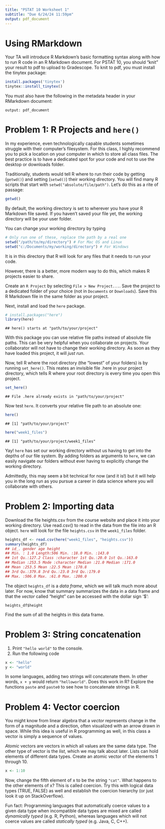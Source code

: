 ```yaml
---
title: "PSTAT 10 Worksheet 1"
subtitle: "Due 6/24/24 11:59pm"
output: pdf_document
---
```


# Using RMarkdown

Your TA will introduce R Markdown’s basic formatting syntax along with how to run R code in an R
Markdown document. For PSTAT 10, you should “knit” your result to pdf to upload to Gradescope. To
knit to pdf, you must install the tinytex package:

```r
install.packages('tinytex')
tinytex::install_tinytex()
```

You must also have the following in the metadata header in your RMarkdown document:

```output: pdf_document```

# Problem 1: R Projects and ```here()```

In my experience, even technologically capable students sometimes struggle with their computer’s filesystem.
For this class, I highly recommend you to pick a location on your computer in which to store all class files.
The best practice is to have a dedicated spot for your code and not to use the desktop or downloads folder.

Traditionally, students would tell R where to run their code by getting
(```getwd()```) and setting (```setwd()```) their working directory. You will
find many R scripts that start with ```setwd("absolute/file/path")```. Let's do
this as a rite of passage:

```r
getwd()
```

By default, the working directory is set to wherever you have your R Markdown
file saved. If you haven't saved your file yet, the working directory will be
your user folder.

You can change your working directory by typing

```r
# Only run one of these, replace the path by a real one
setwd("/path/to/my/directory") # For Mac OS and Linux
setwd("c:/Documents/my/working/directory") # For Windows
```

It is in this directory that R will look for any files that it needs to run your
code.

However, there is a better, more modern way to do this, which makes R projects 
easier to share.

Create an ```R Project``` by selecting ```File > New Project...```. Save the 
project to a dedicated folder of your choice (not in ```Documents``` or 
```Downloads```). Save this R Markdown file in the same folder as your project.

Next, install and load the ```here``` package.

```r
# install.packages("here")
library(here)
```

`## here() starts at "path/to/your/project"`


With this package you can use relative file paths instead of absolute file 
paths. This can be very helpful when you collaborate on projects. Your 
collaborator will not have to change their working directory. As soon as they 
have loaded this project, it will _just run_. 

Now, tell R where the root directory (the "lowest" of your folders) is by 
running ```set_here()```. This reates an invisible file .here in your project
directory, which tells R where your root directory is every time you open this
project.

```r
set_here()
```

`## File .here already exists in "path/to/your/project"`


Now test ```here```. It converts your relative file path to an absolute one:

```r
here()
```

`## [1] "path/to/your/project"`


```r
here("week1_files")
```


`## [1] "path/to/your/project/week1_files"`


Yay! ```here``` has set our working directory without us having to get into the
depths of our file system. By adding folders as arguments to ```here```, we can
easily navigate our folders without ever having to explicitly change the 
working directory.

Admittedly, this may seem a bit technical for now (and it is!) but it will help
you in the long run as you pursue a career in data science where you will 
collaborate with others.

# Problem 2: Importing data

Download the file heights.csv from the course website and place it into your working directory. Use
read.csv() to read in the data from the file into an R object. ```here``` will
look for the file ```heights.csv``` in the ```week1_files``` folder.

```r
heights_df <- read.csv(here("week1_files", "heights.csv"))
summary(heights_df)
## id_. gender age height
## Min. : 1.0 Length:506 Min. :18.0 Min. :143.0
## 1st Qu.:127.2 Class :character 1st Qu.:20.0 1st Qu.:163.0
## Median :253.5 Mode :character Median :21.0 Median :171.0
## Mean :253.5 Mean :22.5 Mean :170.8
## 3rd Qu.:379.8 3rd Qu.:23.0 3rd Qu.:179.0
## Max. :506.0 Max. :61.0 Max. :200.0
```

The object ```heights_df``` is a _data frame_, which we will talk much more about later. For now, know that
summary summarizes the data in a data frame and that the _vector_ called "height" can be accessed with the
dollar sign '$':

```
heights_df$height
```

Find the sum of all the heights in this data frame.

# Problem 3: String concatenation

1. Print ```"hello world"``` to the console.
2. Run the following code

```r
x <- "hello"
y <- "world"
```

In some languages, adding two strings will concatenate them. In other words, ```x + y``` would return
```"helloworld"```. Does this work in R? Explore the functions `paste` and `paste0` to see how to concatenate
strings in R.

# Problem 4: Vector coercion

You might know from linear algebra that a _vector_ represents change in the form of a magnitude and a
direction, often visualized with an arrow drawn in space. While this idea is useful in R programming as well,
in this class a vector is simply a sequence of values.

_Atomic_ vectors are vectors in which all values are the same data type. The other type of vector is the _list_,
which we may talk about later. Lists can hold elements of different data types.
Create an atomic vector of the elements 1 through 10.

```r
x <- 1:10
```

Now, change the fifth element of x to be the string ```"cat"```. What happens to the other elements of x?
This is called coercion. Try this with logical data types (TRUE, FALSE) as well and establish the coercion
hierarchy (or just look it up on StackOverflow).

Fun fact: Programming languages that automatically coerce values to a given data
type when incompatible data types are mixed are called _dynamically typed_
(e.g. R, Python), whereas languages which will not coerce values are called
_statically typed_ (e.g. Java, C, C++).